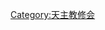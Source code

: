 {{Catnav|頁面分類|人类社会|组织|宗教組織|天主教组织|天主教修会}}
{{Catnav|頁面分類|人类社会|宗教|宗教組織|天主教组织|天主教修会}}
{{Commonscat|Society of Jesus}}
{{Catmore}}

[[Category:天主教修会|Category:天主教修会]]